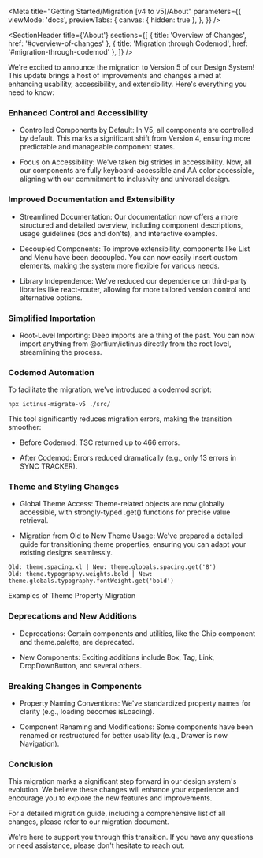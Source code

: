 
<Meta
  title="Getting Started/Migration [v4 to v5]/About"
  parameters={{
    viewMode: 'docs',
    previewTabs: {
      canvas: { hidden: true },
    },
  }}
/>

<SectionHeader
  title={'About'}
  sections={[
    { title: 'Overview of Changes', href: '#overview-of-changes' },
    { title: 'Migration through Codemod', href: '#migration-through-codemod' },
  ]}
/>

We're excited to announce the migration to Version 5 of our Design System! This update brings a host of improvements and changes aimed at enhancing usability, accessibility, and extensibility. Here's everything you need to know:

<SubsectionHeader title="Overview of Changes" />

### Enhanced Control and Accessibility

- Controlled Components by Default: In V5, all components are controlled by default. This marks a significant shift from Version 4, ensuring more predictable and manageable component states.

- Focus on Accessibility: We've taken big strides in accessibility. Now, all our components are fully keyboard-accessible and AA color accessible, aligning with our commitment to inclusivity and universal design.

### Improved Documentation and Extensibility

- Streamlined Documentation: Our documentation now offers a more structured and detailed overview, including component descriptions, usage guidelines (dos and don'ts), and interactive examples.

- Decoupled Components: To improve extensibility, components like List and Menu have been decoupled. You can now easily insert custom elements, making the system more flexible for various needs.

- Library Independence: We've reduced our dependence on third-party libraries like react-router, allowing for more tailored version control and alternative options.

### Simplified Importation

- Root-Level Importing: Deep imports are a thing of the past. You can now import anything from @orfium/ictinus directly from the root level, streamlining the process.

<SubsectionHeader title="Migration through Codemod" />

### Codemod Automation

To facilitate the migration, we've introduced a codemod script:

```
npx ictinus-migrate-v5 ./src/
```

This tool significantly reduces migration errors, making the transition smoother:

- Before Codemod: TSC returned up to 466 errors.

- After Codemod: Errors reduced dramatically (e.g., only 13 errors in SYNC TRACKER).

### Theme and Styling Changes

- Global Theme Access: Theme-related objects are now globally accessible, with strongly-typed .get() functions for precise value retrieval.

- Migration from Old to New Theme Usage: We've prepared a detailed guide for transitioning theme properties, ensuring you can adapt your existing designs seamlessly.

```
Old: theme.spacing.xl | New: theme.globals.spacing.get('8')
Old: theme.typography.weights.bold | New: theme.globals.typography.fontWeight.get('bold')
```

<Note>Examples of Theme Property Migration</Note>

### Deprecations and New Additions

- Deprecations: Certain components and utilities, like the Chip component and theme.palette, are deprecated.

- New Components: Exciting additions include Box, Tag, Link, DropDownButton, and several others.

### Breaking Changes in Components

- Property Naming Conventions: We've standardized property names for clarity (e.g., loading becomes isLoading).

- Component Renaming and Modifications: Some components have been renamed or restructured for better usability (e.g., Drawer is now Navigation).

### Conclusion

This migration marks a significant step forward in our design system's evolution. We believe these changes will enhance your experience and encourage you to explore the new features and improvements.

For a detailed migration guide, including a comprehensive list of all changes, please refer to our migration document.

We're here to support you through this transition. If you have any questions or need assistance, please don't hesitate to reach out.
